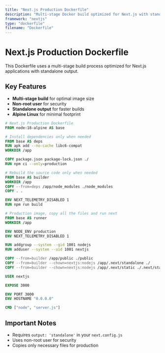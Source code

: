 ```yaml
---
title: "Next.js Production Dockerfile"
description: "Multi-stage Docker build optimized for Next.js with standalone output"
framework: "nextjs"
type: "dockerfile"
filename: "Dockerfile"
---
```


# Next.js Production Dockerfile

This Dockerfile uses a multi-stage build process optimized for Next.js applications with standalone output.

## Key Features

- **Multi-stage build** for optimal image size
- **Non-root user** for security
- **Standalone output** for faster builds
- **Alpine Linux** for minimal footprint

```dockerfile
# Next.js Production Dockerfile
FROM node:18-alpine AS base

# Install dependencies only when needed
FROM base AS deps
RUN apk add --no-cache libc6-compat
WORKDIR /app

COPY package.json package-lock.json ./
RUN npm ci --only=production

# Rebuild the source code only when needed
FROM base AS builder
WORKDIR /app
COPY --from=deps /app/node_modules ./node_modules
COPY . .

ENV NEXT_TELEMETRY_DISABLED 1
RUN npm run build

# Production image, copy all the files and run next
FROM base AS runner
WORKDIR /app

ENV NODE_ENV production
ENV NEXT_TELEMETRY_DISABLED 1

RUN addgroup --system --gid 1001 nodejs
RUN adduser --system --uid 1001 nextjs

COPY --from=builder /app/public ./public
COPY --from=builder --chown=nextjs:nodejs /app/.next/standalone ./
COPY --from=builder --chown=nextjs:nodejs /app/.next/static ./.next/static

USER nextjs

EXPOSE 3000

ENV PORT 3000
ENV HOSTNAME "0.0.0.0"

CMD ["node", "server.js"]
```

## Important Notes

- Requires `output: 'standalone'` in your `next.config.js`
- Uses non-root user for security
- Copies only necessary files for production
